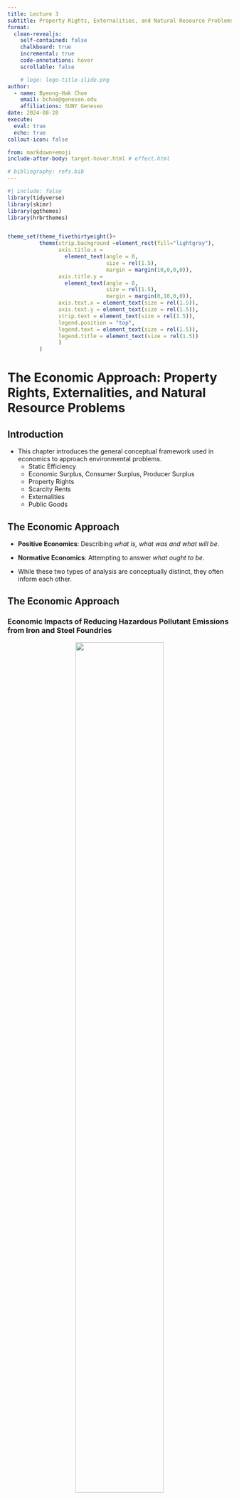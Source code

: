 ```yaml
---
title: Lecture 3
subtitle: Property Rights, Externalities, and Natural Resource Problems
format:
  clean-revealjs:
    self-contained: false
    chalkboard: true
    incremental: true
    code-annotations: hover
    scrollable: false

    # logo: logo-title-slide.png
author:
  - name: Byeong-Hak Choe
    email: bchoe@geneseo.edu
    affiliations: SUNY Geneseo
date: 2024-08-28
execute: 
  eval: true
  echo: true
callout-icon: false

from: markdown+emoji
include-after-body: target-hover.html # effect.html

# bibliography: refs.bib
---
```



```r
#| include: false
library(tidyverse)
library(skimr)
library(ggthemes)
library(hrbrthemes)


theme_set(theme_fivethirtyeight()+
          theme(strip.background =element_rect(fill="lightgray"),
                axis.title.x = 
                  element_text(angle = 0,
                               size = rel(1.5),
                               margin = margin(10,0,0,0)),
                axis.title.y = 
                  element_text(angle = 0,
                               size = rel(1.5),
                               margin = margin(0,10,0,0)),
                axis.text.x = element_text(size = rel(1.5)),
                axis.text.y = element_text(size = rel(1.5)),
                strip.text = element_text(size = rel(1.5)),
                legend.position = "top",
                legend.text = element_text(size = rel(1.5)),
                legend.title = element_text(size = rel(1.5))
                )
          )
```




# The Economic Approach: Property Rights, Externalities, and Natural Resource Problems {background-color="#1c4982"}


## Introduction

- This chapter introduces the general conceptual framework used in economics to approach environmental problems.
  - Static Efficiency
  - Economic Surplus, Consumer Surplus, Producer Surplus
  - Property Rights
  - Scarcity Rents
  - Externalities
  - Public Goods



## The Economic Approach

- **Positive Economics**: Describing *what is, what was and what will be*.

- **Normative Economics**: Attempting to answer *what ought to be*.

- While these two types of analysis are conceptually distinct, they often inform each other. 


## The Economic Approach
### Economic Impacts of Reducing Hazardous Pollutant Emissions from Iron and Steel Foundries

<div style="text-align: center; width: 80%; margin: auto;">
  <img src="https://bcdanl.github.io/lec_figs/iron-steel-polution.png" style="width: 70%; margin-bottom: -20px;">
  <p style="font-weight: bold;"></p>
</div>

- The U.S. Environmental Protection Agency (EPA) developed a "control technology standard" to reduce hazardous air pollutant emissions from iron and steel foundries.

- How large would the impacts of the standard on production cost at affected facilities?



## The Economic Approach
### Economic Impacts of Reducing Hazardous Pollutant Emissions from Iron and Steel Foundries

- The rule would increase production costs by $21.73 million annually for existing sources.

- The analysis projected small price increases: 0.1% for iron castings and 0.05% for steel castings.

- Iron foundries using cupola furnaces and consumers of iron foundry products would experience the primary impact.

- The analysis showed the impacts were below the $100 million threshold, avoiding the need for an extensive review by the Office of Management and Budget.

- The findings helped reduce opposition by demonstrating the minimal expected economic impacts.



<!-- - The positive analysis helped shape a more informed and efficient policy decision by providing a clear picture of the economic consequences without dictating whether the policy should or should not be implemented.  -->

<!-- This demonstrates that even though positive analysis doesn’t directly address the desirability of a policy, it is instrumental in the overall decision-making process by clarifying the likely outcomes of different actions. -->


## Economic Efficiency
### Static Efficiency
$$
\text{(Economic Surplus)} \,=\, \text{(Consumer Surplus)} \,+\, \text{(Producer Surplus)}
$$

- An allocation of resources satisfies the **static efficiency** criterion if the economic surplus derived from those resources is maximized by that allocation.




## Economic Efficiency
### Consumer Surplus (CS)



:::: {.columns}

::: {.column width="60%"}
<div style="text-align: center; width: 100%; margin: auto;">
  <img src="https://bcdanl.github.io/lec_figs/tl-fig2-1.png" style="width: 100%; margin-bottom: -20px;">
  <p style="font-weight: bold;"></p>
</div>

:::

::: {.column width="40%"}

- CS is the value that consumers receive from an allocation minus what it costs them.
  
- CS is measured as the area under the demand curve minus the consumer’s cost.
  - Why?

:::
::::





## Economic Efficiency
### Producer Surplus (PS)



:::: {.columns}

::: {.column width="60%"}
<div style="text-align: center; width: 100%; margin: auto;">
  <img src="https://bcdanl.github.io/lec_figs/tl-fig2-2.png" style="width: 100%; margin-bottom: -20px;">
  <p style="font-weight: bold;"></p>
</div>

:::

::: {.column width="40%"}

- PS is the difference between the amount that a seller receives minus what the seller would be willing to accept for the good

- PS is the area under the price line that lies above the supply curve.
  - Why?

:::
::::





## Economic Efficiency
### Review on MC/MB curves


:::: {.panel-tabset}



## MB and Demand
- In a perfectly competitive market, a marginal benefit ($MB$) curve is essentially synonymous with a demand curve.
  - Each point on the demand curve represents the maximum price a consumer is willing to pay for a specific quantity of the good. 
  - This willingness to pay is directly related to the $MB$ of the next unit of the good.
  - Consumers are willing to buy an additional unit of a good only if the $MB$ of that unit is greater than or equal to its price.
  - The $MB$ curve shows how many units consumers are willing to purchase at each price, which is the *demand* curve.


## MC and Supply
- In a perfectly competitive market, a firm's marginal cost ($MC$) curve can be thought of as its supply curve:
  - $MC$ is a cost of producing one more unit of a good.
  - Firms aim to maximize profit by producing where $MC$ equals marginal revenue ($MR$). 
  - The market price ($P$) that a firm can charge for its product is determined by the market and is equal to its $MR$.
  - Therefore, the firms produce the quantity where $MC$ equals $P$.
    - The $MC$ curve directly determines how much the firms will *supply* at any given price. 

::::


## Property Rights
### Property Rights and Efficient Market Allocations

- **Property rights** refers to a bundle of entitlements defining the owner’s rights, privileges, and limitations for use of the resource.
  - Can be vested in individuals, firms, or the state.
  - Understanding property rights allows us to better understand how natural resource problems arise from government and market allocations.



## Property Rights
### Efficient Property Right Structures

- **Exclusivity**: All the benefits and costs should only accrue to the owner.

- **Transferability**: Property rights should be transferred to others.

- **Enforceability**: Property rights should be secure from seizure or encroachment.



## Property Rights
### Efficient Property Right Structures


:::: {.columns}

::: {.column width="60%"}
<div style="text-align: center; width: 100%; margin: auto;">
  <img src="https://bcdanl.github.io/lec_figs/tl-fig2-3.png" style="width: 100%; margin-bottom: -20px;">
  <p style="font-weight: bold;"></p>
</div>

:::

::: {.column width="40%"}

- In a system with well-defined property rights and competitive markets in which to sell those rights, the actions of self-interested individuals will result in an efficient equilibrium.


:::
::::




## Property Rights
### Water Rights in Agriculture


:::: {.columns}

::: {.column width="50%"}
<div style="text-align: center; width: 100%; margin: auto;">
  <img src="https://bcdanl.github.io/lec_figs/water-property-right-ag.png" style="width: 100%; margin-bottom: -20px;">
  <p style="font-weight: bold;"></p>
</div>

:::

::: {.column width="50%"}

- Consider a region where water is a *scarce* natural resource, and there are well-defined property rights for water usage, particularly among farmers in agricultural production. 
- In this region, a competitive market exists where these water rights can be bought and sold.

:::
::::





## Property Rights
### Water Rights in Agriculture	

:::: {.panel-tabset}

## Producers

::: {.nonincremental}
  - Farmers hold water rights and aim to maximize their surplus by using water efficiently to grow crops that yield the highest profit. 
  - If a particular farmer finds that selling a portion of their water rights in the market would yield a higher return than using that water for low-value crops, they may choose to sell.

:::

## Consumers
::: {.nonincremental}

  - Other farmers or industries in the region, needing water for higher-value crops or more profitable uses, are willing to buy water rights. 
  - They seek to maximize their surplus by obtaining water that enables them to produce more efficiently or profitably.

:::

## Market Outcome
::: {.nonincremental}

  - The price of water rights reflects the supply and demand for water.
  - As self-interested farmers sell or buy water rights based on their own profit-maximizing decisions, water is allocated to its most valuable use.

::: 

::::

## Property Rights
### PS, Scarcity Rent, and Long-Run Competitive Equilibrium

- In the short-run, 
$$
\overbrace{PS}^{\text{Producer}\\\,\text{ Surplus}} \,=\, \overbrace{\Pi}^{\text{Profits}} + \overbrace{FC}^{\text{Fixed}\\\,\text{Cost}}
$$
- This is because:
$$
\begin{align}
\overbrace{\Pi}^{\text{Profits}} &\,=\, \overbrace{TR}^{\text{Total Revenue}} \,–\, \overbrace{VC}^{\text{Variable}\\\;\;\text{Cost}} \,–\, \overbrace{FC}^{\text{Fixed}\\\,\text{Cost}}\\
\quad\\
\underbrace{PS}_{\text{Producer}\\\,\text{ Surplus}} &\,=\, \underbrace{TR}_{\text{Total Revenue}} \,–\, \underbrace{VC}_{\text{Variable}\\\;\;\text{Cost}}
\end{align}
$$

- Thus, $PS \,=\, \Pi + FC$ in the short-run.


## Property Rights
### PS, Scarcity Rent, and Long-Run Competitive Equilibrium

- In the long run,
$$
\overbrace{PS}^{\text{Producer}\\\,\text{ Surplus}} \,=\, \overbrace{\Pi}^{\text{Profit}} \,+\, \text{(Rent)}
$$

- $\text{Rent}$: return to scarce inputs owned by the producer.
- Under perfect competition, 
  - Long-run profits equal zero;
  - Any $PS$ in natural resource industries in the long-run equals rent.

- This $PS$ in long-run equilibrium is called **scarcity rent**.
  - Cannot be eliminated by competition due to scarcity of natural resources.



## Property Rights
### Scarcity Rents in New England Fisheries

<div style="text-align: center; width: 80%; margin: auto;">
  <img src="https://bcdanl.github.io/lec_figs/new-england-fisheries.jpeg" style="width: 85%; margin-bottom: -20px;">
  <p style="font-weight: bold;"></p>
</div>


- Data suggest that fishing off the New England coast would need be reduced by about 70% to eliminate overfishing and achieve an efficient harvest.

- This would generate a scarcity rent of about $130 million.

- If this were collected by the government, it would be sufficient to compensate those boats put out of business due to fishing restrictions.

## Externalities as a Source of Market Failure
### Steel Mill and Hotel Resort by a River


:::: {.columns}

::: {.column width="50%"}
<div style="text-align: center; width: 100%; margin: auto;">
  <img src="https://bcdanl.github.io/lec_figs/steel-resort-externality.png" style="width: 100%; margin-bottom: -20px;">
  <p style="font-weight: bold;"></p>
</div>

:::

::: {.column width="50%"}

- If these two facilities have different owners, an efficient use of the water is not likely to result.
  - Why?

:::
::::


## Externalities as a Source of Market Failure
### Steel Mill and Hotel Resort by a River

- Because the steel plant does not bear the cost of reduced business at the resort resulting from waste being dumped into the river, it does not consider that cost.

- **Externalities** exist whenever the welfare of some agent, typically firm or household, depends not only on his or her activities, but also on activities under the control of some other agent.





## Externalities as a Source of Market Failure
### Steel Mill and Hotel Resort by a River

:::: {.columns}

::: {.column width="60%"}
<div style="text-align: center; width: 100%; margin: auto;">
  <img src="https://bcdanl.github.io/lec_figs/tl-fig2-4.png" style="width: 100%; margin-bottom: -20px;">
  <p style="font-weight: bold;"></p>
</div>

:::

::: {.column width="40%"}

- Steel production produces *pollution* as well as steel. 

- $MC_{p}$: the private marginal cost of producing the steel. 
- $MC_{s}$: the social marginal cost
  - Because society considers both the cost of pollution and the cost of producing the steel, $MC_{s}$ includes both.


:::
::::










## Externalities as a Source of Market Failure
### Steel Mill and Hotel Resort by a River


:::: {.columns}

::: {.column width="60%"}
<div style="text-align: center; width: 100%; margin: auto;">
  <img src="https://bcdanl.github.io/lec_figs/tl-fig2-4.png" style="width: 100%; margin-bottom: -20px;">
  <p style="font-weight: bold;"></p>
</div>


:::

::: {.column width="40%"}

- How much would the steel mill produce in the competitive market?

- How much level of steel production is desirable to the society?

- If $Q^{*} \neq Q_{m}$, what would be the loss in net benefits to the society? 


:::
::::







## Externalities as a Source of Market Failure
### Steel Mill and Hotel Resort by a River


- The output of the commodity is too large.
- Too much pollution is produced.
- The prices of products responsible for pollution are too low.
- As long as the costs are external, no incentives to search for ways to yield less pollution per unit of output are introduced by the market.
- Recycling and reuse of the polluting substances are discouraged due to the cheap external cost.



